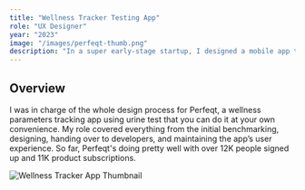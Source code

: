 ```yaml
---
title: "Wellness Tracker Testing App"
role: "UX Designer"
year: "2023"
image: "/images/perfeqt-thumb.png"
description: "In a super early-stage startup, I designed a mobile app to check your body wellness using a urine test strip."
---
```


## Overview
I was in charge of the whole design process for Perfeqt, a wellness parameters tracking app using urine test that you can do it at your own convenience. 
My role covered everything from the initial benchmarking, designing, handing over to developers, and maintaining the app’s user experience. So far, Perfeqt's doing pretty well with over 12K people signed up and 11K product subscriptions.

![Wellness Tracker App Thumbnail](/images/perfeqt-thumb.png "Perfeqt - Designing Wellness Tracker")